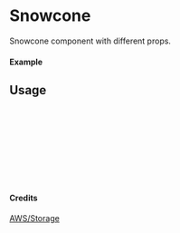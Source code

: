 
<Meta of={Snowcone} title="AWS/Storage/Snowcone" />

# Snowcone

Snowcone component with different props.

#### Example

<Canvas of={Snowcone.Primary} />

## Usage

```ts
import { Snowcone } from "yadl-ui";

const Example = () => {
  return (
      <Snowcone />
  );
};

export default Example;
```

#### Credits
[AWS/Storage](https://aws-icons.com/)
